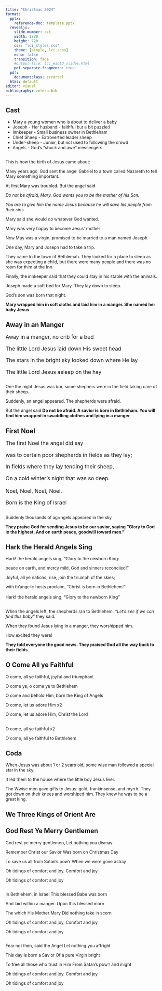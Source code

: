 ```yaml
---
title: "Christmas 2024"
format: 
  pptx: 
    reference-doc: template.pptx
  revealjs:
    slide-number: c/t
    width: 1280
    height: 720
    css: "lci_styles.css"
    theme: [simple, lci.scss]
    echo: false
    transition: fade
    #output-file: lci_esot3_slides.html
    pdf-separate-fragments: true
  pdf:
    documentclass: scrartcl
  html: default
editor: visual
bibliography: zotero.bib
---
```


## Cast

- Mary a young women who is about to deliver a baby
- Joseph - Her husband - faithful but a bit puzzled
- Innkeeper - Small business owner in Bethleham
- Chief Sheep - Extroverted leader sheep
- Under-sheep - Junior, but not used to following the crowd
- Angels - God's "shock and awe" messengers


## 

This is how the birth of Jesus came about:

Many years ago, God sent the angel Gabriel to a town called Nazareth to tell Mary something important.

At first Mary was troubled. But the angel said

*Do not be afraid, Mary.  God wants you to be the mother of his Son.*

*You are to give him the name Jesus because he will save his people from their sins*

Mary said she would do whatever God wanted.

Mary was very happy to become Jesus' mother

Now May was a virgin, promised to be married to a man named Joseph.

One day, Mary and Joseph had to take a trip.

They came to the town of Bethlemah. They looked for a place to sleep as she was expecting a child, but there were many people and there was no room for thim at the Inn.

Finally, the innkeeper said that they could stay in his stable with the animals.

Joseph made a soft bed for Mary. They lay down to sleep.

God’s son was born that night. 

**Mary wrapped him in soft cloths and laid him in a manger. She named her baby Jesus**

## Away in an Manger 
::: {style="font-size: 125%;"}
Away in a manger, no crib for a bed

The little Lord Jesus laid down His sweet head

The stars in the bright sky looked down where He lay

The little Lord Jesus asleep on the hay
:::

##

One the night Jesus was bor, some shephers were in the field taking care of their sheep. 

Suddenly, an angel appeared. The shepherds were afraid.

But the angel said  **Do not be afraid. A savior is born in Bethleham. You will find him wrapped in swaddling clothes and lying in a manger**

## First Noel 
::: {style="font-size: 125%;"}
The first Noel the angel did say 

was to certain poor shepherds in fields as they lay;

In fields where they lay tending their sheep,

On a cold win­ter’s night that was so deep.
\
\
Noel, Noel, Noel, Noel. 

Born is the King of Israel
:::

##

Suddenly thousands of ag=ngels appeared in the sky 

**They praise God for sending Jesus to be our savior, saying “Glory to God in the highest. And on earth peace, goodwill toward men.”**

## Hark the Herald Angels Sing

Hark! the herald angels sing, "Glory to the newborn King:

peace on earth, and mercy mild, God and sinners reconciled!"

Joyful, all ye nations, rise, join the triumph of the skies;

with th'angelic hosts proclaim, "Christ is born in Bethlehem!"
\
\
Hark! the herald angels sing, "Glory to the newborn King"


##

When the angels left, the shepherds ran to Bethlehem. *"Let's see if we can find this baby"* they said. 

When they found Jesus lying in a manger, they worshipped him. 

How excited they were!

**They told everyone the good news. They praised God all the way back to their fields**. 


## O Come All ye Faithful 

O come, all ye faithful, joyful and triumphant

O come ye, o come ye to Bethlehem

O come and behold Him, born the King of Angels

O come, let us adore Him x2

O come, let us adore Him, Christ the Lord
\
\

O come, all ye faithful x2

O come, all ye faithful to Bethlehem



## Coda

When Jesus was about 1 or 2 years old, some wise man followed a special star in the sky.

It led them to the house where the little boy Jesus liver. 

The Wwise men gave gifts to Jesus: gold, frankinsense, and myrrh.  They got down on their knees  and worshiped him. They knew he was to be a great king.

## We Three Kings of Orient Are


## God Rest Ye Merry Gentlemen


God rest ye merry gentlemen, Let nothing you dismay

Remember Christ our Savior Was born on Christmas Day

To save us all from Satan's pow'r When we were gone astray

Oh tidings of comfort and joy, Comfort and joy

Oh tidings of comfort and joy

##

In Bethlehem, in Israel This blessed Babe was born

And laid within a manger. Upon this blessed morn

The which His Mother Mary Did nothing take in scorn

Oh tidings of comfort and joy, Comfort and joy

Oh tidings of comfort and joy

##

Fear not then, said the Angel Let nothing you affright

This day is born a Savior Of a pure Virgin bright

To free all those who trust in Him From Satan's pow'r and might

Oh tidings of comfort and joy. Comfort and joy

Oh tidings of comfort and joy


